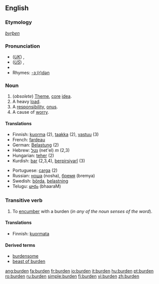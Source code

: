 {{wikipedia}}
==English==

===Etymology===
{{OE.}} ''[[byrþen]]''

===Pronunciation===
*(''[[Received Pronunciation|UK]]'') {{IPA|/ˈbɜːdn/}}, {{SAMPA|/"b3:dn/}}
*(''[[General American|US]]'') {{IPA|/ˈbɝdn/}}, {{SAMPA|/"b3`dn/}}
*{{audio|en-us-burden.ogg|Audio (US)}}
*Rhymes: [[Rhymes:English:-ɜː(r)dən|-ɜː(r)dən]]

===Noun===
{{en-noun}}

# (''obsolete'') [[Theme]], [[core]] [[idea]].
# A heavy [[load]].
# A [[responsibility]], [[onus]].
# A cause of [[worry]].

====Translations====
{{rfc-trans}}
{{top}}
*Finnish: [[kuorma]] (2), [[taakka]] (2), [[vastuu]] (3)
*French: [[fardeau]]
*German: [[Belastung]] (2)
*Hebrew: [[נטל]] (net'el) ''m'' (2,3)
*Hungarian: [[teher]] (2)
*Kurdish: [[bar]] {{m}} (2,3,4), [[berpirsiyarî]] {{f}} (3)
{{mid}}
*Portuguese: [[carga]] (2)
*Russian: [[:ru:ноша|ноша]] (nosha), [[:ru:бремя|бремя]] (bremya)
*Swedish: [[börda]], [[belastning]]
*Telugu: [[భారం]] (bhaaraM)
{{bottom}}

===Transitive verb===
{{en-verb}}

# To [[encumber]] with a burden (''in any of the noun senses of the word'').

====Translations====
*Finnish: [[kuormata]]

====Derived terms====
*[[burdensome]]
*[[beast of burden]]

[[ang:burden]]
[[fa:burden]]
[[fr:burden]]
[[io:burden]]
[[it:burden]]
[[hu:burden]]
[[pt:burden]]
[[ro:burden]]
[[ru:burden]]
[[simple:burden]]
[[fi:burden]]
[[vi:burden]]
[[zh:burden]]